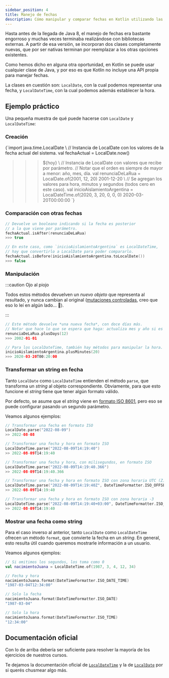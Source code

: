 ```yaml
---
sidebar_position: 4
title: Manejo de fechas
description: Cómo manipular y comparar fechas en Kotlin utilizando las clases de Java 8.
---
```



<!-- Qué complicado sacarle un ISO string a JS 🙄 -->


Hasta antes de la llegada de Java 8, el manejo de fechas era bastante engorroso y muchas veces terminaba realizándose con bibliotecas externas. A partir de esa versión, se incorporan dos clases completamente nuevas, que por ser nativas terminan por reemplazar a los otras opciones existentes.

Como hemos dicho en alguna otra oportunidad, en Kotlin se puede usar cualquier clase de Java, y por eso es que Kotlin no incluye una API propia para manejar fechas.

La clases en cuestión son: `LocalDate`, con la cual podemos representar una fecha, y `LocalDateTime`, con la cual podemos además establecer la hora.

## Ejemplo práctico

Una pequeña muestra de qué puede hacerse con `LocalDate` y `LocalDateTime`:

### Creación

<CodeBlock className="language-kotlin">{`import java.time.LocalDate
\ 
// Instancia de LocalDate con los valores de la fecha actual del sistema.
val fechaActual = LocalDate.now()
>>> ${hoy}
\ 
// Instancia de LocalDate con valores que recibe por parámetro.
// Notar que el orden es siempre de mayor a menor: año, mes, día.
val renunciaDeLaRua = LocalDate.of(2001, 12, 20)
>>> 2001-12-20
\ 
// Se agregan los valores para hora, minutos y segundos (todos cero en este caso).
val inicioAislamientoArgentina = LocalDateTime.of(2020, 3, 20, 0, 0, 0)
>>> 2020-03-20T00:00:00
`}

</CodeBlock>

### Comparación con otras fechas

```kotlin
// Devuelve un booleano indicando si la fecha es posterior
// a la que viene por parámetro.
fechaActual.isAfter(renunciaDeLaRua)
>>> true

// En este caso, como `inicioAislamientoArgentina` es LocalDateTime,
// hay que convertirlo a LocalDate para poder compararlo.
fechaActual.isBefore(inicioAislamientoArgentina.toLocalDate())
>>> false
```

### Manipulación

:::caution Ojo al piojo

Todos estos métodos devuelven un _nuevo objeto_ que representa al resultado, y nunca cambian al original ([mutaciones controladas](/docs/cualidades-disenio/cualidades-independientes-tecnologia/#mutaciones-controladas), creo que eso lo leí en algún lado... 🤔).

:::

```kotlin
// Este método devuelve *una nueva fecha*, con doce días más.
// Notar que hace lo que se espera que haga: actualiza mes y año si es necesario.
renunciaDeLaRua.plusDays(12)
>>> 2002-01-01

// Para los LocalDateTime, también hay métodos para manipular la hora.
inicioAislamientoArgentina.plusMinutes(20)
>>> 2020-03-20T00:20:00
```

### Transformar un string en fecha

Tanto `LocalDate` como `LocalDateTime` entienden el método `parse`, que transforma un _string_ al objeto correspondiente. Obviamente, para que esto funcione el _string_ tiene que tener algún formato válido.

Por defecto, se asume que el _string_ viene en [formato ISO 8601](https://es.wikipedia.org/wiki/ISO_8601), pero eso se puede configurar pasando un segundo parámetro.

Veamos algunos ejemplos:

```kotlin
// Transformar una fecha en formato ISO
LocalDate.parse("2022-08-09")
>> 2022-08-08

// Transformar una fecha y hora en formato ISO
LocalDateTime.parse("2022-08-09T14:19:40")
>> 2022-08-09T14:19:40

// Transformar una fecha y hora, con milisegundos, en formato ISO
LocalDateTime.parse("2022-08-09T14:19:40.366")
>> 2022-08-09T14:19:40.366

// Transformar una fecha y hora en formato ISO con zona horaria UTC (Z)
LocalDateTime.parse("2022-08-09T14:19:40Z", DateTimeFormatter.ISO_OFFSET_DATE_TIME)
>> 2022-08-09T14:19:40

// Transformar una fecha y hora en formato ISO con zona horaria -3
LocalDateTime.parse("2022-08-09T14:19:40+03:00", DateTimeFormatter.ISO_OFFSET_DATE_TIME)
>> 2022-08-09T14:19:40
```

### Mostrar una fecha como string

Para el caso inverso al anterior, tanto `LocalDate` como `LocalDateTime` ofrecen un método `format`, que convierte la fecha en un _string_. En general, esto resulta útil cuando queremos mostrarle información a un usuario.

Veamos algunos ejemplos:

```kotlin
// Si omitimos los segundos, los toma como 0
val nacimientoJuana = LocalDateTime.of(1987, 3, 4, 12, 34)

// Fecha y hora
nacimientoJuana.format(DateTimeFormatter.ISO_DATE_TIME)
"1987-03-04T12:34:00"

// Solo la fecha
nacimientoJuana.format(DateTimeFormatter.ISO_DATE)
"1987-03-04"

// Solo la hora
nacimientoJuana.format(DateTimeFormatter.ISO_TIME)
"12:34:00"
```

## Documentación oficial

Con lo de arriba debería ser suficiente para resolver la mayoría de los ejercicios de nuestros cursos.

Te dejamos la documentación oficial de [`LocalDateTime`](https://docs.oracle.com/javase/8/docs/api/java/time/LocalDateTime.html) y la de [`LocalDate`](https://docs.oracle.com/javase/8/docs/api/java/time/LocalDate.html) por si querés chusmear algo más.
